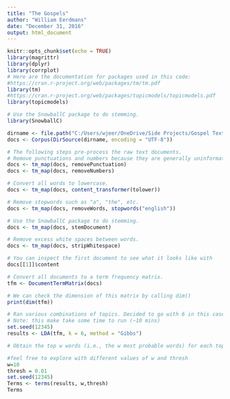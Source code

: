 ```yaml
---
title: "The Gospels"
author: "William Eerdmans"
date: "December 31, 2016"
output: html_document
---
```


```r
knitr::opts_chunk$set(echo = TRUE)
library(magrittr) 
library(dplyr)
library(corrplot)
# Here are the documentation for packages used in this code:
#https://cran.r-project.org/web/packages/tm/tm.pdf
library(tm)
#https://cran.r-project.org/web/packages/topicmodels/topicmodels.pdf
library(topicmodels)

# Use the SnowballC package to do stemming.
library(SnowballC) 
```

```r
dirname <- file.path("C:/Users/wjeer/OneDrive/Side Projects/Gospel Texts")
docs <- Corpus(DirSource(dirname, encoding = "UTF-8"))

# The following steps pre-process the raw text documents. 
# Remove punctuations and numbers because they are generally uninformative. 
docs <- tm_map(docs, removePunctuation)
docs <- tm_map(docs, removeNumbers)

# Convert all words to lowercase. 
docs <- tm_map(docs, content_transformer(tolower))

# Remove stopwords such as "a", "the", etc. 
docs <- tm_map(docs, removeWords, stopwords("english"))

# Use the SnowballC package to do stemming. 
docs <- tm_map(docs, stemDocument)

# Remove excess white spaces between words. 
docs <- tm_map(docs, stripWhitespace)

# You can inspect the first document to see what it looks like with 
docs[[1]]$content

# Convert all documents to a term frequency matrix. 
tfm <- DocumentTermMatrix(docs)

# We can check the dimension of this matrix by calling dim() 
print(dim(tfm))
```

```r
# Ran various combinations of topics. Decided to go with 6 in this case.
# Note: this make take some time to run (~10 mins)
set.seed(12345)
results <- LDA(tfm, k = 6, method = "Gibbs")

# Obtain the top w words (i.e., the w most probable words) for each topic, with the optional requirement that their probability is greater than thresh

#feel free to explore with different values of w and thresh
w=10
thresh = 0.01
set.seed(12345)
Terms <- terms(results, w,thresh) 
Terms
```

